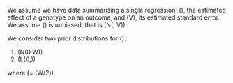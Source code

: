 We assume we have data summarising a single regression: \(\hat\beta\), the estimated effect of a genotype on an outcome, and \(\hat V\), its estimated standard error.  We assume \(\hat\beta\) is unbiased, that is \(\hat\beta \sim N(\beta, \hat V)\).

We consider two prior distributions for \(\beta\):

1. \(\beta \sim N(0,W)\)
2. \(\beta \sim L(0,\lambda)\)

where \(\lambda = \sqrt(W/2)\).
